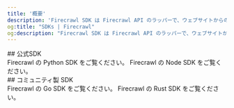 ```yaml
---
title: '概要'
description: 'Firecrawl SDK は Firecrawl API のラッパーで、ウェブサイトからのデータ抽出を簡単にします。'
og:title: "SDKs | Firecrawl"
og:description: "Firecrawl SDK は Firecrawl API のラッパーで、ウェブサイトからのデータ抽出を簡単にします。"
---
```


<div id="official-sdks">
  ## 公式SDK
</div>

<CardGroup cols={2}>
  <Card title="Python SDK" icon="python" href="ja/python">
    Firecrawl の Python SDK をご覧ください。
  </Card>

  <Card title="Node SDK" icon="node" href="ja/node">
    Firecrawl の Node SDK をご覧ください。
  </Card>
</CardGroup>

<div id="community-sdks">
  ## コミュニティ製 SDK
</div>

<CardGroup cols={2}>
  <Card title="Go SDK" icon="golang" href="ja/go">
    Firecrawl の Go SDK をご覧ください。
  </Card>

  <Card title="Rust SDK" icon="rust" href="ja/rust">
    Firecrawl の Rust SDK をご覧ください。
  </Card>
</CardGroup>